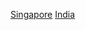 {{Commonscat|People of Singapore of Indian descent}}
[[Category:印度裔|Singapore]]
[[Category:各族群新加坡人|India]]